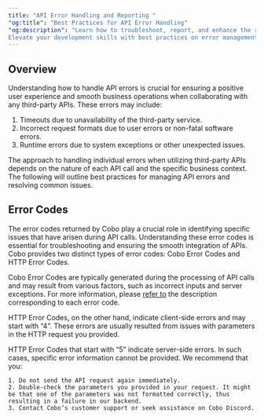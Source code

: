 ```yaml
---
title: "API Error Handling and Reporting "
"og:title": "Best Practices for API Error Handling"
"og:description": "Learn how to troubleshoot, report, and enhance the reliability of your blockchain applications.
Elevate your development skills with best practices on error management in API integrations."
---
```


## Overview

Understanding how to handle API errors is crucial for ensuring a positive user experience and smooth business operations when collaborating with any third-party APIs. These errors may include:


1. Timeouts due to unavailability of the third-party service.
2. Incorrect request formats due to user errors or non-fatal software errors.
3. Runtime errors due to system exceptions or other unexpected issues.

The approach to handling individual errors when utilizing third-party APIs depends on the nature of each API call and the specific business context. The following will outline best practices for managing API errors and resolving common issues.

## Error Codes

The error codes returned by Cobo play a crucial role in identifying specific issues that have arisen during API calls. Understanding these error codes is essential for troubleshooting and ensuring the smooth integration of APIs. Cobo provides two distinct types of error codes: Cobo Error Codes and HTTP Error Codes.

Cobo Error Codes are typically generated during the processing of API calls and may result from various factors, such as incorrect inputs and server exceptions. For more information, please [refer to](/v1/api-references/development/error-codes) the description corresponding to each error code.

HTTP Error Codes, on the other hand, indicate client-side errors and may start with “4”. These errors are usually resulted from issues with parameters in the HTTP request you provided.

HTTP Error Codes that start with “5” indicate server-side errors. In such cases, specific error information cannot be provided. We recommend that you:

    1. Do not send the API request again immediately.
    2. Double-check the parameters you provided in your request. It might be that one of the parameters was not formatted correctly, thus resulting in a failure in our backend.
    3. Contact Cobo’s customer support or seek assistance on Cobo Discord.
